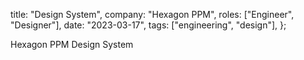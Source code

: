 
  title: "Design System",
  company: "Hexagon PPM",
  roles: ["Engineer", "Designer"],
  date: "2023-03-17",
  tags: ["engineering", "design"],
};

<TrWorkoutPlayerThumbnail active />

Hexagon PPM Design System
